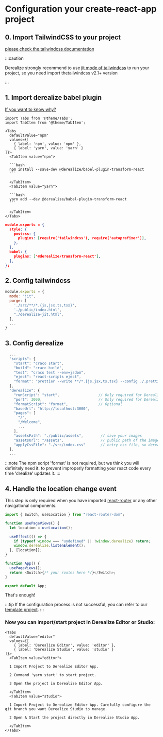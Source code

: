 # Configuration your create-react-app project

## 0. Import TailwindCSS to your project

<p>
  <a href="https://tailwindcss.com/docs/guides/create-react-app" target="_blank">
    please check the tailwindcss documentation
  </a>
</p>

:::caution

Derealize strongly recommend to use [jit mode of tailwindcss](https://tailwindcss.com/docs/just-in-time-mode#enabling-jit-mode) to run your project, so you need import thetailwindcss v2.1+ version

:::

## 1. Import derealize babel plugin

[If you want to know why?](/docs/why-babel)

````mdx-code-block
import Tabs from '@theme/Tabs';
import TabItem from '@theme/TabItem';

<Tabs
  defaultValue="npm"
  values={[
    { label: 'npm', value: 'npm' },
    { label: 'yarn', value: 'yarn' }
]}>
  <TabItem value="npm">

  ```bash
  npm install --save-dev @derealize/babel-plugin-transform-react
  ```

  </TabItem>
  <TabItem value="yarn">

  ```bash
  yarn add --dev @derealize/babel-plugin-transform-react
  ```

  </TabItem>
</Tabs>
````

```json title="./craco.config.js" {8}
module.exports = {
  style: {
    postcss: {
      plugins: [require('tailwindcss'), require('autoprefixer')],
    },
  },
  babel: {
    plugins: ['@derealize/transform-react'],
  },
};
```

## 2. Config tailwindcss

```js title="./tailwind.config.js" {2,6}
module.exports = {
  mode: "jit",
  purge: [
    './src/**/*.{js,jsx,ts,tsx}',
    './public/index.html',
    "./derealize-jit.html",
  ],
  ...
}
```

## 3. Config derealize

```js title="./package.json" {7,9-22}
  ...
  "scripts": {
    "start": "craco start",
    "build": "craco build",
    "test": "craco test --env=jsdom",
    "eject": "react-scripts eject",
    "format": "prettier --write **/*.{js,jsx,ts,tsx} --config ./.prettierrc"  // Optional
  },
  "derealize": {
    "runScript": "start",                  // Only required for Derealize Studio with node runtime
    "port": 3000,                          // Only required for Derealize Studio with node runtime
    "formatScript": "format",              // Optional
    "baseUrl": "http://localhost:3000",
    "pages": [
      "/",
      "/Welcome",
      ...
    ],
    "assetsPath": "./public/assets",        // save your images
    "assetsUrl": "/assets",                 // public path of the images
    "applyCssFile": "./src/index.css"       // entry css file, so derealize can be parsed @apply
  },
  ...
```

:::note
The npm script 'format' is not required, but we think you will definitely need it. to prevent improperly formatting your react code every time 'drealize' updates it.
:::

## 4. Handle the location change event

This step is only required when you have imported [react-router](https://reactrouter.com/) or any other navigational components.

```js title="./src/App.tsx" {3-10,13}
import { Switch, useLocation } from "react-router-dom";

function usePageViews() {
  let location = useLocation();

  useEffect(() => {
    if (typeof window === "undefined" || !window.derealize) return;
    window.derealize.listenElement();
  }, [location]);
}

function App() {
  usePageViews();
  return <Switch>{/* your routes here */}</Switch>;
}

export default App;
```

That's enough!

:::tip
If the configuration process is not successful, you can refer to our [template project](https://github.com/Derealize/cra-template).
:::

### Now you can import/start project in Derealize Editor or Studio:

```mdx-code-block
<Tabs
  defaultValue="editor"
  values={[
    { label: 'Derealize Editor', value: 'editor' },
    { label: 'Derealize Studio', value: 'studio' }
]}>
  <TabItem value="editor">

  1 Import Project to Derealize Editor App.

  2 Command 'yarn start' to start project.

  3 Open the project in Derealize Editor App.

  </TabItem>
  <TabItem value="studio">

  1 Import Project to Derealize Editor App. Carefully configure the git branch you want Derealize Studio to manage.

  2 Open & Start the project directly in Derealize Studio App.

  </TabItem>
</Tabs>
```
